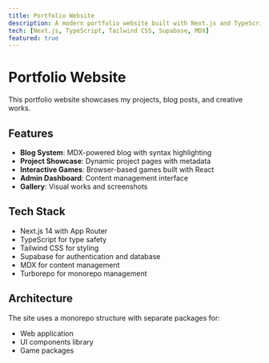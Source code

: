 ```yaml
---
title: Portfolio Website
description: A modern portfolio website built with Next.js and TypeScript
tech: [Next.js, TypeScript, Tailwind CSS, Supabase, MDX]
featured: true
---
```


# Portfolio Website

This portfolio website showcases my projects, blog posts, and creative works.

## Features

- **Blog System**: MDX-powered blog with syntax highlighting
- **Project Showcase**: Dynamic project pages with metadata
- **Interactive Games**: Browser-based games built with React
- **Admin Dashboard**: Content management interface
- **Gallery**: Visual works and screenshots

## Tech Stack

- Next.js 14 with App Router
- TypeScript for type safety
- Tailwind CSS for styling
- Supabase for authentication and database
- MDX for content management
- Turborepo for monorepo management

## Architecture

The site uses a monorepo structure with separate packages for:
- Web application
- UI components library
- Game packages